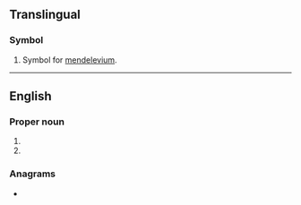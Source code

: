 {{also|md|Md|MD|.md|m/d|md.|Md.|m.d.|M.D.|M. D.}}
==Translingual==

===Symbol===
{{mul-symbol}}

# {{lb|mul|element symbol}} Symbol for [[mendelevium]].

----

==English==

===Proper noun===
{{en-proper noun}}

# {{abbreviation of|lang=en|[[Maryland]]}}
# {{abbreviation of|lang=en|[[Muhammad]]}}

===Anagrams===
* {{anagrams|en|a=dm|D.M.|DM}}